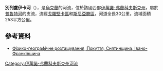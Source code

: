 '''別列盧伊卡河'''（{{lang-uk|Белелуйка}}），是[[烏克蘭|烏克蘭]]的河流，位於該國西部[[伊萬諾-弗蘭科夫斯克州|伊萬諾-弗蘭科夫斯克州]]，屬於[[普魯特河|普魯特河]]的支流，流經[[戈羅堅卡區|戈羅堅卡區]]和[[斯尼亞滕區|斯尼亞滕區]]，河道全長30公里，流域面積253平方公里。

==參考資料==
*[https://web.archive.org/web/20160124043529/http://snyatyn.net/geogri.html Фізико-географічне розташування, Покуття, Снятинщина, Івано-Франківщина]

{{DEFAULTSORT:Белелуйка}}
[[Category:伊萬諾-弗蘭科夫斯克州河流|Category:伊萬諾-弗蘭科夫斯克州河流]]


{{Ukraine-river-stub}}